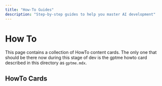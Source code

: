 ```yaml
---
title: "How-To Guides"
description: "Step-by-step guides to help you master AI development"
---
```


# How To

This page contains a collection of HowTo content cards. The only one that should be there now during this stage of dev is the gptme howto card described in this directory as `gptme.mdx`.

## HowTo Cards
